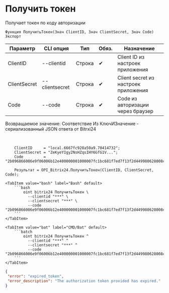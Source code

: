 ﻿---
sidebar_position: 2
description: Получить токен и другие функции для работы с Bitrix24 в Открытом пакете интеграций - бесплатной open-source библиотеке интеграций для 1С:Предприятие 8, OneScript и CLI
keywords: [1C, 1С, 1С:Предприятие, 1С:Предприятие 8.3, API, Интеграция, Сервисы, Обмен, OneScript, CLI, Bitrix24]
---


# Получить токен
 Получает токен по коду авторизации



`Функция ПолучитьТокен(Знач ClientID, Знач ClientSecret, Знач Code) Экспорт`

  | Параметр | CLI опция | Тип | Обяз. | Назначение |
  |-|-|-|-|-|
  | ClientID | --clientid | Строка | &#x2714; | Client ID из настроек приложения |
  | ClientSecret | --clientsecret | Строка | &#x2714; | Client secret из настроек приложения |
  | Code | --code | Строка | &#x2714; | Code из авторизации через браузер |

  
  Возвращаемое значение:   Соответствие Из КлючИЗначение - сериализованный JSON ответа от Bitrxi24

<br/>




```bsl title="Пример использования для 1С:Предприятие/OneScript"
    ClientID     = "local.6667fc928a50a9.70414732";
    ClientSecret = "ZeKyeYIgy2NsHZqsIHY6GfG1V...";
    Code         = "2b096866006e9f06006b12e400000001000007fc1bc681f7ed7f13f2d449980628008c";

    Результат = OPI_Bitrix24.ПолучитьТокен(ClientID, ClientSecret, Code);
```
    

 <Tabs>
  
    <TabItem value="bash" label="Bash" default>
        ```bash
            oint bitrix24 ПолучитьТокен \
              --clientid "***" \
              --clientsecret "***" \
              --code "2b096866006e9f06006b12e400000001000007fc1bc681f7ed7f13f2d449980628008c"
        ```
    </TabItem>
  
    <TabItem value="bat" label="CMD/Bat" default>
        ```batch
            oint bitrix24 ПолучитьТокен ^
              --clientid "***" ^
              --clientsecret "***" ^
              --code "2b096866006e9f06006b12e400000001000007fc1bc681f7ed7f13f2d449980628008c"
        ```
    </TabItem>
</Tabs>


```json title="Результат"
{
 "error": "expired_token",
 "error_description": "The authorization token provided has expired."
}
```
